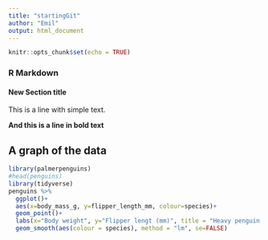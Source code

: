 ```yaml
---
title: "startingGit"
author: "Emil"
output: html_document
---
```


```r
knitr::opts_chunk$set(echo = TRUE)
```

### R Markdown

#### New Section title

This is a line with simple text. 

**And this is a line in bold text**

## A graph of the data

```r
library(palmerpenguins)
#head(penguins)
library(tidyverse)
penguins %>%
  ggplot()+
  aes(x=body_mass_g, y=flipper_length_mm, colour=species)+
  geom_point()+
  labs(x="Body weight", y="Flipper lengt (mm)", title = "Heavy penguin = Big penguin")+
  geom_smooth(aes(colour = species), method = "lm", se=FALSE)
```

